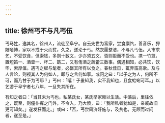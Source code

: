 ```yaml
---
---
---
```

title: 徐州丐不与凡丐伍
---



丐马姓，逸其名，徐州人，流徙至阜宁。自云先世为富家，尝食廪饩，善音乐，狎妓嗜博，家以不戒于火而贫，久之，遂沦于丐。然衣履整洁，不与凡丐伍。入市求乞，不受饮食，但索钱，多则十数文，少亦须五文，否则拒而不受也。携一竹篮，置短笛一、酒壶一、杯二、筯二，又有侑酒之蔬藿三数事。偶遇相知，必共饮，饮毕，索厚值。遇丐之穉与髦者，必罄其所有以食之。春秋佳日，辄弄笛高歌。及与人言论，则视其人为何如人，即与之言何如事。或问之曰：「以子之为人，何所不可，而乃甘于为丐耶？」丐曰：「嘻！子虽知我，实不我知也，且食蛤蜊可耳。」以乞游于阜宁者七八年，一旦失其所在。

有知之者曰：「当其未为丐也，私某氏女，某氏举家赖以生活。中落后，里往依之，既至，则僮仆挥之门外，不令入，乃大愤，曰：「我所私者犹如是，亲戚故旧更可知矣。」遂发狂而走。」或曰：「否，丐尝周济好施与，及贫也，无顾而过问者，遂至是。」